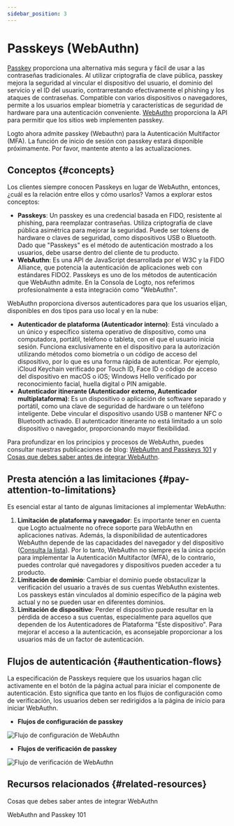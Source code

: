 ```yaml
---
sidebar_position: 3
---
```



# Passkeys (WebAuthn)

[Passkey](https://auth.wiki/passkey) proporciona una alternativa más segura y fácil de usar a las contraseñas tradicionales. Al utilizar criptografía de clave pública, passkey mejora la seguridad al vincular el dispositivo del usuario, el dominio del servicio y el ID del usuario, contrarrestando efectivamente el phishing y los ataques de contraseñas. Compatible con varios dispositivos o navegadores, permite a los usuarios emplear biometría y características de seguridad de hardware para una autenticación conveniente. [WebAuthn](https://auth.wiki/webauthn) proporciona la API para permitir que los sitios web implementen passkey.

Logto ahora admite passkey (Webauthn) para la Autenticación Multifactor (MFA). La función de inicio de sesión con passkey estará disponible próximamente. Por favor, mantente atento a las actualizaciones.

## Conceptos \{#concepts}

Los clientes siempre conocen Passkeys en lugar de WebAuthn, entonces, ¿cuál es la relación entre ellos y cómo usarlos? Vamos a explorar estos conceptos:

- **Passkeys**: Un passkey es una credencial basada en FIDO, resistente al phishing, para reemplazar contraseñas. Utiliza criptografía de clave pública asimétrica para mejorar la seguridad. Puede ser tokens de hardware o claves de seguridad, como dispositivos USB o Bluetooth. Dado que "Passkeys" es el método de autenticación mostrado a los usuarios, debe usarse dentro del cliente de tu producto.
- **WebAuthn**: Es una API de JavaScript desarrollada por el W3C y la FIDO Alliance, que potencia la autenticación de aplicaciones web con estándares FIDO2. Passkeys es uno de los métodos de autenticación que WebAuthn admite. En la Consola de Logto, nos referimos profesionalmente a esta integración como "WebAuthn".

WebAuthn proporciona diversos autenticadores para que los usuarios elijan, disponibles en dos tipos para uso local y en la nube:

- **Autenticador de plataforma (Autenticador interno)**: Está vinculado a un único y específico sistema operativo de dispositivo, como una computadora, portátil, teléfono o tableta, con el que el usuario inicia sesión. Funciona exclusivamente en el dispositivo para la autorización utilizando métodos como biometría o un código de acceso del dispositivo, por lo que es una forma rápida de autenticar. Por ejemplo, iCloud Keychain verificado por Touch ID, Face ID o código de acceso del dispositivo en macOS o iOS; Windows Hello verificado por reconocimiento facial, huella digital o PIN amigable.
- **Autenticador itinerante (Autenticador externo, Autenticador multiplataforma)**: Es un dispositivo o aplicación de software separado y portátil, como una clave de seguridad de hardware o un teléfono inteligente. Debe vincular el dispositivo usando USB o mantener NFC o Bluetooth activado. El autenticador itinerante no está limitado a un solo dispositivo o navegador, proporcionando mayor flexibilidad.

Para profundizar en los principios y procesos de WebAuthn, puedes consultar nuestras publicaciones de blog: [WebAuthn and Passkeys 101](https://blog.logto.io/web-authn-and-passkey-101/) y [Cosas que debes saber antes de integrar WebAuthn](https://blog.logto.io/webauthn-base-knowledge/).

## Presta atención a las limitaciones \{#pay-attention-to-limitations}

Es esencial estar al tanto de algunas limitaciones al implementar WebAuthn:

1. **Limitación de plataforma y navegador**: Es importante tener en cuenta que Logto actualmente no ofrece soporte para WebAuthn en aplicaciones nativas. Además, la disponibilidad de autenticadores WebAuthn depende de las capacidades del navegador y del dispositivo ([Consulta la lista](https://caniuse.com/?search=webauthn)). Por lo tanto, WebAuthn no siempre es la única opción para implementar la Autenticación Multifactor (MFA), de lo contrario, puedes controlar qué navegadores y dispositivos pueden acceder a tu producto.
2. **Limitación de dominio**: Cambiar el dominio puede obstaculizar la verificación del usuario a través de sus cuentas WebAuthn existentes. Los passkeys están vinculados al dominio específico de la página web actual y no se pueden usar en diferentes dominios.
3. **Limitación de dispositivo**: Perder el dispositivo puede resultar en la pérdida de acceso a sus cuentas, especialmente para aquellos que dependen de los Autenticadores de Plataforma "Este dispositivo". Para mejorar el acceso a la autenticación, es aconsejable proporcionar a los usuarios más de un factor de autenticación.

## Flujos de autenticación \{#authentication-flows}

La especificación de Passkeys requiere que los usuarios hagan clic activamente en el botón de la página actual para iniciar el componente de autenticación. Esto significa que tanto en los flujos de configuración como de verificación, los usuarios deben ser redirigidos a la página de inicio para iniciar WebAuthn.

- **Flujos de configuración de passkey**

<img src={webauthnSetupFlowImage} alt="Flujo de configuración de WebAuthn" />

- **Flujos de verificación de passkey**

<img src={webauthnVerificationFlowImage} alt="Flujo de verificación de WebAuthn" />

## Recursos relacionados \{#related-resources}

<Url href="https://blog.logto.io/webauthn-base-knowledge">
  Cosas que debes saber antes de integrar WebAuthn
</Url>

<Url href="https://blog.logto.io/web-authn-and-passkey-101">WebAuthn and Passkey 101</Url>
